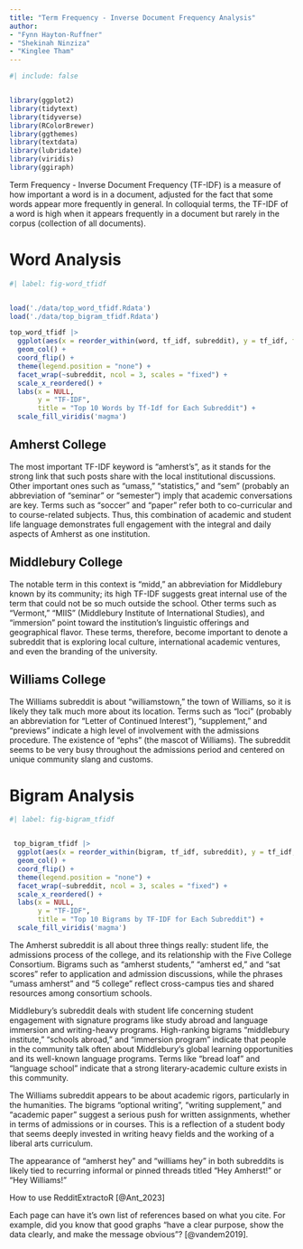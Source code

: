 ```yaml
---
title: "Term Frequency - Inverse Document Frequency Analysis"
author: 
- "Fynn Hayton-Ruffner"
- "Shekinah Ninziza"
- "Kinglee Tham"
---
```


```r
#| include: false


library(ggplot2)
library(tidytext)
library(tidyverse)
library(RColorBrewer)
library(ggthemes)
library(textdata)
library(lubridate)
library(viridis)
library(ggiraph)

```

Term Frequency - Inverse Document Frequency (TF-IDF) is a measure of how important a word is in a document, adjusted for the fact that some words appear more frequently in general. In colloquial terms, the TF-IDF of a word is high when it appears frequently in a document but rarely in the corpus (collection of all documents).

# Word Analysis

```r
#| label: fig-word_tfidf


load('./data/top_word_tfidf.Rdata')
load('./data/top_bigram_tfidf.Rdata')

top_word_tfidf |>
  ggplot(aes(x = reorder_within(word, tf_idf, subreddit), y = tf_idf, fill = tf_idf)) +
  geom_col() +
  coord_flip() +
  theme(legend.position = "none") +
  facet_wrap(~subreddit, ncol = 3, scales = "fixed") +
  scale_x_reordered() +
  labs(x = NULL, 
       y = "TF-IDF",
       title = "Top 10 Words by Tf-Idf for Each Subreddit") +
  scale_fill_viridis('magma')


```

## Amherst College

The most important TF-IDF keyword is "amherst's", as it stands for the strong link that such posts share with the local institutional discussions. Other important ones such as "umass," "statistics," and "sem" (probably an abbreviation of "seminar" or "semester") imply that academic conversations are key. Terms such as "soccer" and "paper" refer both to co-curricular and to course-related subjects. Thus, this combination of academic and student life language demonstrates full engagement with the integral and daily aspects of Amherst as one institution.

## Middlebury College

The notable term in this context is "midd," an abbreviation for Middlebury known by its community; its high TF-IDF suggests great internal use of the term that could not be so much outside the school. Other terms such as "Vermont," "MIIS" (Middlebury Institute of International Studies), and "immersion" point toward the institution's linguistic offerings and geographical flavor. These terms, therefore, become important to denote a subreddit that is exploring local culture, international academic ventures, and even the branding of the university.

## Williams College

The Williams subreddit is about "williamstown," the town of Williams, so it is likely they talk much more about its location. Terms such as "loci" (probably an abbreviation for "Letter of Continued Interest"), "supplement," and "previews" indicate a high level of involvement with the admissions procedure. The existence of "ephs" (the mascot of Williams). The subreddit seems to be very busy throughout the admissions period and centered on unique community slang and customs.

# Bigram Analysis

```r
#| label: fig-bigram_tfidf


 top_bigram_tfidf |>
  ggplot(aes(x = reorder_within(bigram, tf_idf, subreddit), y = tf_idf, fill = tf_idf)) +
  geom_col() +
  coord_flip() +
  theme(legend.position = "none") +
  facet_wrap(~subreddit, ncol = 3, scales = "fixed") +
  scale_x_reordered() +
  labs(x = NULL, 
       y = "TF-IDF",
       title = "Top 10 Bigrams by TF-IDF for Each Subreddit") +
  scale_fill_viridis('magma')

```

The Amherst subreddit is all about three things really: student life, the admissions process of the college, and its relationship with the Five College Consortium. Bigrams such as "amherst students," "amherst ed," and "sat scores" refer to application and admission discussions, while the phrases "umass amherst" and "5 college" reflect cross-campus ties and shared resources among consortium schools.

Middlebury's subreddit deals with student life concerning student engagement with signature programs like study abroad and language immersion and writing-heavy programs. High-ranking bigrams "middlebury institute," "schools abroad," and "immersion program" indicate that people in the community talk often about Middlebury's global learning opportunities and its well-known language programs. Terms like "bread loaf" and "language school" indicate that a strong literary-academic culture exists in this community.

The Williams subreddit appears to be about academic rigors, particularly in the humanities. The bigrams "optional writing", "writing supplement," and "academic paper" suggest a serious push for written assignments, whether in terms of admissions or in courses. This is a reflection of a student body that seems deeply invested in writing heavy fields and the working of a liberal arts curriculum.

The appearance of “amherst hey” and “williams hey” in both subreddits is likely tied to recurring informal or pinned threads titled “Hey Amherst!” or “Hey Williams!”

How to use RedditExtractoR [@Ant_2023]

Each page can have it's own list of references based on what you cite. For example, did you know that good graphs "have a clear purpose, show the data clearly, and make the message obvious"? [@vandem2019].
